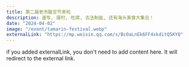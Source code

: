 ```yaml
---
title: 第二届老市酸豆节来啦
description: 速写, 遛村, 吃席, 古法制盐, 还有海头美食大集合！
date: "2024-04-02"
image: "/event/tamarin-festival.webp"
externalLink: "https://mp.weixin.qq.com/s/BcOaLnEk6FF4xkditQ5KYQ"
---
```


if you added externalLink, you don't need to add content here.
It will redirect to the external link.
